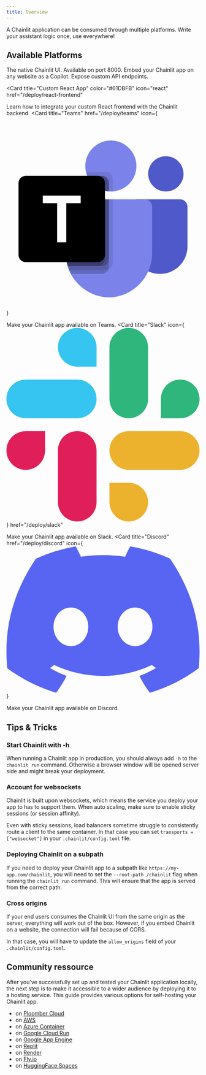 ```yaml
---
title: Overview
---
```


A Chainlit application can be consumed through multiple platforms. Write your assistant logic once, use everywhere!

## Available Platforms

<CardGroup cols={2}>
<Card
  title="Web App"
  href="/deploy/webapp"
  icon="browser"
  color="#F80061"
  >
    The native Chainlit UI. Available on port 8000.
</Card>

<Card title="Copilot" icon="sparkles" color="#facc15" href="/deploy/copilot">
  Embed your Chainlit app on any website as a Copilot.
</Card>

<Card title="API" icon="webhook" color="#F80061" href="/deploy/api">
  Expose custom API endpoints.
</Card>

<Card
  title="Custom React App"
  color="#61DBFB"
  icon="react"
  href="/deploy/react-frontend"
>
  Learn how to integrate your custom React frontend with the Chainlit backend.
</Card>
<Card
  title="Teams"
      href="/deploy/teams"
  icon={
    <svg viewBox="0 0 16 16" xmlns="http://www.w3.org/2000/svg">
      <path
        fill="#5059C9"
        d="M10.765 6.875h3.616c.342 0 .619.276.619.617v3.288a2.272 2.272 0 01-2.274 2.27h-.01a2.272 2.272 0 01-2.274-2.27V7.199c0-.179.145-.323.323-.323zM13.21 6.225c.808 0 1.464-.655 1.464-1.462 0-.808-.656-1.463-1.465-1.463s-1.465.655-1.465 1.463c0 .807.656 1.462 1.465 1.462z"
      />
      <path
        fill="#7B83EB"
        d="M8.651 6.225a2.114 2.114 0 002.117-2.112A2.114 2.114 0 008.65 2a2.114 2.114 0 00-2.116 2.112c0 1.167.947 2.113 2.116 2.113zM11.473 6.875h-5.97a.611.611 0 00-.596.625v3.75A3.669 3.669 0 008.488 15a3.669 3.669 0 003.582-3.75V7.5a.611.611 0 00-.597-.625z"
      />
      <path
        fill="#000000"
        d="M8.814 6.875v5.255a.598.598 0 01-.596.595H5.193a3.951 3.951 0 01-.287-1.476V7.5a.61.61 0 01.597-.624h3.31z"
        opacity=".1"
      />
      <path
        fill="#000000"
        d="M8.488 6.875v5.58a.6.6 0 01-.596.595H5.347a3.22 3.22 0 01-.267-.65 3.951 3.951 0 01-.172-1.15V7.498a.61.61 0 01.596-.624h2.985z"
        opacity=".2"
      />
      <path
        fill="#000000"
        d="M8.488 6.875v4.93a.6.6 0 01-.596.595H5.08a3.951 3.951 0 01-.172-1.15V7.498a.61.61 0 01.596-.624h2.985z"
        opacity=".2"
      />
      <path
        fill="#000000"
        d="M8.163 6.875v4.93a.6.6 0 01-.596.595H5.079a3.951 3.951 0 01-.172-1.15V7.498a.61.61 0 01.596-.624h2.66z"
        opacity=".2"
      />
      <path
        fill="#000000"
        d="M8.814 5.195v1.024c-.055.003-.107.006-.163.006-.055 0-.107-.003-.163-.006A2.115 2.115 0 016.593 4.6h1.625a.598.598 0 01.596.594z"
        opacity=".1"
      />
      <path
        fill="#000000"
        d="M8.488 5.52v.699a2.115 2.115 0 01-1.79-1.293h1.195a.598.598 0 01.595.594z"
        opacity=".2"
      />
      <path
        fill="#000000"
        d="M8.488 5.52v.699a2.115 2.115 0 01-1.79-1.293h1.195a.598.598 0 01.595.594z"
        opacity=".2"
      />
      <path
        fill="#000000"
        d="M8.163 5.52v.647a2.115 2.115 0 01-1.465-1.242h.87a.598.598 0 01.595.595z"
        opacity=".2"
      />
      <path
        fill="url(#microsoft-teams-color-16__paint0_linear_2372_494)"
        d="M1.597 4.925h5.969c.33 0 .597.267.597.596v5.958a.596.596 0 01-.597.596h-5.97A.596.596 0 011 11.479V5.521c0-.33.267-.596.597-.596z"
      />
      <path
        fill="#ffffff"
        d="M6.152 7.193H4.959v3.243h-.76V7.193H3.01v-.63h3.141v.63z"
      />
      <defs>
        <linearGradient
          id="microsoft-teams-color-16__paint0_linear_2372_494"
          x1="2.244"
          x2="6.906"
          y1="4.46"
          y2="12.548"
          gradientUnits="userSpaceOnUse"
        >
          <stop stopColor="#5A62C3" />
          <stop offset=".5" stopColor="#4D55BD" />
          <stop offset="1" stopColor="#3940AB" />
        </linearGradient>
      </defs>
    </svg>
  }
>
  Make your Chainlit app available on Teams.
</Card>
<Card
  title="Slack"
  icon={
    <svg
      enableBackground="new 0 0 2447.6 2452.5"
      viewBox="0 0 2447.6 2452.5"
      xmlns="http://www.w3.org/2000/svg"
    >
      <g clipRule="evenodd" fillRule="evenodd">
        <path
          d="m897.4 0c-135.3.1-244.8 109.9-244.7 245.2-.1 135.3 109.5 245.1 244.8 245.2h244.8v-245.1c.1-135.3-109.5-245.1-244.9-245.3.1 0 .1 0 0 0m0 654h-652.6c-135.3.1-244.9 109.9-244.8 245.2-.2 135.3 109.4 245.1 244.7 245.3h652.7c135.3-.1 244.9-109.9 244.8-245.2.1-135.4-109.5-245.2-244.8-245.3z"
          fill="#36c5f0"
        />
        <path
          d="m2447.6 899.2c.1-135.3-109.5-245.1-244.8-245.2-135.3.1-244.9 109.9-244.8 245.2v245.3h244.8c135.3-.1 244.9-109.9 244.8-245.3zm-652.7 0v-654c.1-135.2-109.4-245-244.7-245.2-135.3.1-244.9 109.9-244.8 245.2v654c-.2 135.3 109.4 245.1 244.7 245.3 135.3-.1 244.9-109.9 244.8-245.3z"
          fill="#2eb67d"
        />
        <path
          d="m1550.1 2452.5c135.3-.1 244.9-109.9 244.8-245.2.1-135.3-109.5-245.1-244.8-245.2h-244.8v245.2c-.1 135.2 109.5 245 244.8 245.2zm0-654.1h652.7c135.3-.1 244.9-109.9 244.8-245.2.2-135.3-109.4-245.1-244.7-245.3h-652.7c-135.3.1-244.9 109.9-244.8 245.2-.1 135.4 109.4 245.2 244.7 245.3z"
          fill="#ecb22e"
        />
        <path
          d="m0 1553.2c-.1 135.3 109.5 245.1 244.8 245.2 135.3-.1 244.9-109.9 244.8-245.2v-245.2h-244.8c-135.3.1-244.9 109.9-244.8 245.2zm652.7 0v654c-.2 135.3 109.4 245.1 244.7 245.3 135.3-.1 244.9-109.9 244.8-245.2v-653.9c.2-135.3-109.4-245.1-244.7-245.3-135.4 0-244.9 109.8-244.8 245.1 0 0 0 .1 0 0"
          fill="#e01e5a"
        />
      </g>
    </svg>
  }
  href="/deploy/slack"
>
  Make your Chainlit app available on Slack.
</Card>
<Card
  title="Discord"
    href="/deploy/discord"
  icon={
<svg xmlns="http://www.w3.org/2000/svg" viewBox="0 0 127.14 96.36"><path fill="#5865f2" d="M107.7,8.07A105.15,105.15,0,0,0,81.47,0a72.06,72.06,0,0,0-3.36,6.83A97.68,97.68,0,0,0,49,6.83,72.37,72.37,0,0,0,45.64,0,105.89,105.89,0,0,0,19.39,8.09C2.79,32.65-1.71,56.6.54,80.21h0A105.73,105.73,0,0,0,32.71,96.36,77.7,77.7,0,0,0,39.6,85.25a68.42,68.42,0,0,1-10.85-5.18c.91-.66,1.8-1.34,2.66-2a75.57,75.57,0,0,0,64.32,0c.87.71,1.76,1.39,2.66,2a68.68,68.68,0,0,1-10.87,5.19,77,77,0,0,0,6.89,11.1A105.25,105.25,0,0,0,126.6,80.22h0C129.24,52.84,122.09,29.11,107.7,8.07ZM42.45,65.69C36.18,65.69,31,60,31,53s5-12.74,11.43-12.74S54,46,53.89,53,48.84,65.69,42.45,65.69Zm42.24,0C78.41,65.69,73.25,60,73.25,53s5-12.74,11.44-12.74S96.23,46,96.12,53,91.08,65.69,84.69,65.69Z"/></svg>
  }
>
  Make your Chainlit app available on Discord.
</Card>
</CardGroup>

## Tips & Tricks

### Start Chainlit with -h

When running a Chainlit app in production, you should always add `-h` to the
`chainlit run` command. Otherwise a browser window will be opened server side
and might break your deployment.

### Account for websockets
Chainlit is built upon websockets, which means the service you deploy your app
to has to support them. When auto scaling, make sure to enable sticky sessions (or session affinity).

Even with sticky sessions, load balancers sometime struggle to consistently route a client to the same container.
In that case you can set `transports = ["websocket"]` in your `.chainlit/config.toml` file.

### Deploying Chainlit on a subpath
If you need to deploy your Chainlit app to a subpath like
`https://my-app.com/chainlit`, you will need to set the `--root-path
/chainlit` flag when running the `chainlit run` command. This will ensure that
the app is served from the correct path.

### Cross origins
If your end users consumes the Chainlit UI from the same origin as the server, everything will work out of the box.
However, if you embed Chainlit on a website, the connection will fail because of CORS.

In that case, you will have to update the `allow_origins` field of your `.chainlit/config.toml`.

## Community ressource

After you've successfully set up and tested your Chainlit application locally, the next step is to make it accessible to a wider audience by deploying it to a hosting service. This guide provides various options for self-hosting your Chainlit app.

- on [Ploomber Cloud](https://docs.cloud.ploomber.io/en/latest/apps/chainlit.html)
- on [AWS](https://ankushgarg.super.site/how-to-deploy-your-chatgpt-like-app-with-chainlit-and-aws-ecs)
- on [Azure Container](https://techcommunity.microsoft.com/t5/fasttrack-for-azure/create-an-azure-openai-langchain-chromadb-and-chainlit-chat-app/ba-p/3885602)
- on [Google Cloud Run](https://pseudohvr.medium.com/deploying-chainlit-on-gcp-72231ba6b77f)
- on [Google App Engine](https://github.com/amjadraza/langchain-chainlit-docker-deployment-template)
- on [Replit](https://replit.com/@DanConstantini/Build-a-Chatbot-with-OpenAI-LangChain-and-Chainlit?v=1)
- on [Render](https://discord.com/channels/1088038867602526210/1126834266504966294/1126845898287230977)
- on [Fly.io](https://dev.to/willydouhard/how-to-deploy-your-chainlit-app-to-flyio-38ja)
- on [HuggingFace Spaces](https://github.com/Chainlit/cookbook/tree/main/chroma-qa-chat)

